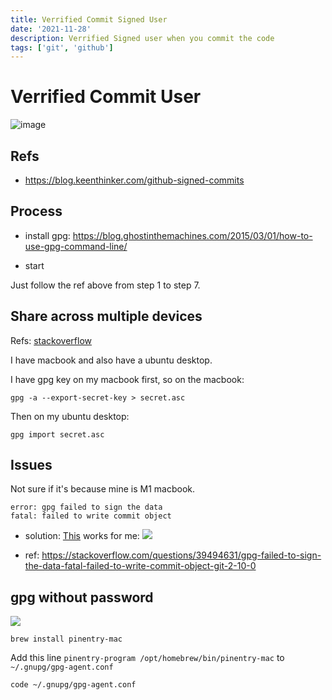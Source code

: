 ```yaml
---
title: Verrified Commit Signed User
date: '2021-11-28'
description: Verrified Signed user when you commit the code
tags: ['git', 'github']
---
```


# Verrified Commit User

![image](https://i.imgur.com/3yUahLu.png)


## Refs
- https://blog.keenthinker.com/github-signed-commits

## Process

- install gpg: https://blog.ghostinthemachines.com/2015/03/01/how-to-use-gpg-command-line/

- start

Just follow the ref above from step 1 to step 7.

## Share across multiple devices

Refs: [stackoverflow](https://security.stackexchange.com/questions/44470/what-is-the-best-way-to-manage-gpg-keys-across-multiple-devices/59083)

I have macbook and also have a ubuntu desktop.

I have gpg key on my macbook first, 
so on the macbook: 

```
gpg -a --export-secret-key > secret.asc

```

Then on my ubuntu desktop:

```
gpg import secret.asc
```

## Issues

Not sure if it's because mine is M1 macbook.

```
error: gpg failed to sign the data
fatal: failed to write commit object
```

- solution:
[This](https://stackoverflow.com/questions/41052538/git-error-gpg-failed-to-sign-data/41054093) works for me:
![](https://i.imgur.com/mGUKZa6.png)

- ref: 
https://stackoverflow.com/questions/39494631/gpg-failed-to-sign-the-data-fatal-failed-to-write-commit-object-git-2-10-0


## gpg without password

![](https://i.imgur.com/aNlWnvW.png)

`brew install pinentry-mac` 

Add this line `pinentry-program /opt/homebrew/bin/pinentry-mac` to `~/.gnupg/gpg-agent.conf`

`code ~/.gnupg/gpg-agent.conf`
